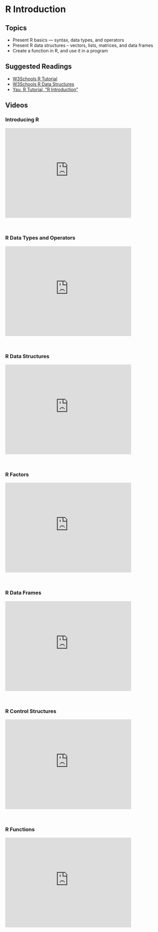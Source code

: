 # R Introduction

## Topics

-   Present R basics — syntax, data types, and operators
-   Present R data structures – vectors, lists, matrices, and data frames
-   Create a function in R, and use it in a program

## Suggested Readings

-   [W3Schools R Tutorial](https://www.w3schools.com/r/default.asp)
-   [W3Schools R Data Structures](https://www.w3schools.com/r/r_vectors.asp)
-   [Yau, R Tutorial, "R Introduction"](http://www.r-tutor.com/r-introduction)

## Videos

### Introducing R

<iframe id="kmsembed-1_l8xw7tpz" width="400" height="285" src="https://kaltura-prod.its.virginia.edu/embed/secure/iframe/entryId/1_l8xw7tpz/uiConfId/55951482/pbc/365587152/st/0" class="kmsembed" allowfullscreen webkitallowfullscreen mozAllowFullScreen allow="autoplay *; fullscreen *; encrypted-media *" referrerPolicy="no-referrer-when-downgrade" sandbox="allow-downloads allow-forms allow-same-origin allow-scripts allow-top-navigation allow-pointer-lock allow-popups allow-modals allow-orientation-lock allow-popups-to-escape-sandbox allow-presentation allow-top-navigation-by-user-activation" frameborder="0" title="DS 5100 M10 Introducing R"></iframe><br />

### R Data Types and Operators

<iframe id="kmsembed-1_qowtoc4i" width="400" height="285" src="https://kaltura-prod.its.virginia.edu/embed/secure/iframe/entryId/1_qowtoc4i/uiConfId/55951482/pbc/365587152/st/0" class="kmsembed" allowfullscreen webkitallowfullscreen mozAllowFullScreen allow="autoplay *; fullscreen *; encrypted-media *" referrerPolicy="no-referrer-when-downgrade" sandbox="allow-downloads allow-forms allow-same-origin allow-scripts allow-top-navigation allow-pointer-lock allow-popups allow-modals allow-orientation-lock allow-popups-to-escape-sandbox allow-presentation allow-top-navigation-by-user-activation" frameborder="0" title="DS 5100 M10 R Data Types and Operators"></iframe><br />

### R Data Structures

<iframe id="kmsembed-1_dj5ez3jt" width="400" height="285" src="https://kaltura-prod.its.virginia.edu/embed/secure/iframe/entryId/1_dj5ez3jt/uiConfId/55951482/pbc/365587152/st/0" class="kmsembed" allowfullscreen webkitallowfullscreen mozAllowFullScreen allow="autoplay *; fullscreen *; encrypted-media *" referrerPolicy="no-referrer-when-downgrade" sandbox="allow-downloads allow-forms allow-same-origin allow-scripts allow-top-navigation allow-pointer-lock allow-popups allow-modals allow-orientation-lock allow-popups-to-escape-sandbox allow-presentation allow-top-navigation-by-user-activation" frameborder="0" title="DS 5100 M10 R Data Structures"></iframe><br />

### R Factors

<iframe id="kmsembed-1_bz23fog2" width="400" height="285" src="https://kaltura-prod.its.virginia.edu/embed/secure/iframe/entryId/1_bz23fog2/uiConfId/55951482/pbc/365587152/st/0" class="kmsembed" allowfullscreen webkitallowfullscreen mozAllowFullScreen allow="autoplay *; fullscreen *; encrypted-media *" referrerPolicy="no-referrer-when-downgrade" sandbox="allow-downloads allow-forms allow-same-origin allow-scripts allow-top-navigation allow-pointer-lock allow-popups allow-modals allow-orientation-lock allow-popups-to-escape-sandbox allow-presentation allow-top-navigation-by-user-activation" frameborder="0" title="DS 5100 M10 R Factors"></iframe><br />

### R Data Frames

<iframe id="kmsembed-1_csst6v52" width="400" height="285" src="https://kaltura-prod.its.virginia.edu/embed/secure/iframe/entryId/1_csst6v52/uiConfId/55951482/pbc/365587152/st/0" class="kmsembed" allowfullscreen webkitallowfullscreen mozAllowFullScreen allow="autoplay *; fullscreen *; encrypted-media *" referrerPolicy="no-referrer-when-downgrade" sandbox="allow-downloads allow-forms allow-same-origin allow-scripts allow-top-navigation allow-pointer-lock allow-popups allow-modals allow-orientation-lock allow-popups-to-escape-sandbox allow-presentation allow-top-navigation-by-user-activation" frameborder="0" title="DS 5100 M10 R Data Frames"></iframe><br />

### R Control Structures

<iframe id="kmsembed-1_b16svepv" width="400" height="285" src="https://kaltura-prod.its.virginia.edu/embed/secure/iframe/entryId/1_b16svepv/uiConfId/55951482/pbc/365587152/st/0" class="kmsembed" allowfullscreen webkitallowfullscreen mozAllowFullScreen allow="autoplay *; fullscreen *; encrypted-media *" referrerPolicy="no-referrer-when-downgrade" sandbox="allow-downloads allow-forms allow-same-origin allow-scripts allow-top-navigation allow-pointer-lock allow-popups allow-modals allow-orientation-lock allow-popups-to-escape-sandbox allow-presentation allow-top-navigation-by-user-activation" frameborder="0" title="DS 5100 M10 R Control Structures"></iframe><br />

### R Functions

<iframe id="kmsembed-1_qog05kd6" width="400" height="285" src="https://kaltura-prod.its.virginia.edu/embed/secure/iframe/entryId/1_qog05kd6/uiConfId/55951482/pbc/365587152/st/0" class="kmsembed" allowfullscreen webkitallowfullscreen mozAllowFullScreen allow="autoplay *; fullscreen *; encrypted-media *" referrerPolicy="no-referrer-when-downgrade" sandbox="allow-downloads allow-forms allow-same-origin allow-scripts allow-top-navigation allow-pointer-lock allow-popups allow-modals allow-orientation-lock allow-popups-to-escape-sandbox allow-presentation allow-top-navigation-by-user-activation" frameborder="0" title="DS 5100 M10 R Functions"></iframe><br />
